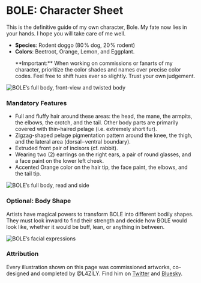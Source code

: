 # BOLE: Character Sheet

This is the definitive guide of my own character, <span class="bole">Bole</span>.
My fate now lies in your hands.
I hope you will take care of me well.

- **Species**: Rodent doggo <span class="muted">(80 ‍‍% dog, 20 ‍‍% rodent)</span>
- **Colors**:
  <span class="px-px text-beetroot not-print:bg-black"><span class="iconify mingcute--square-fill align-[-0.15em]" /> Beetroot</span>,
  <span class="px-px text-orange not-print:bg-black"><span class="iconify mingcute--square-fill align-[-0.15em]" /> Orange</span>,
  <span class="px-px text-lemon not-print:bg-black"><span class="iconify mingcute--square-fill align-[-0.15em]" /> Lemon</span>, and
  <span class="px-px text-eggplant not-print:bg-black"><span class="iconify mingcute--square-fill align-[-0.15em]" /> Eggplant</span>.
  <p class="smallnote">**Important:** When working on commissions or fanarts of my character,
  prioritize the color shades and names over precise color codes.
  Feel free to shift hues ever so slightly. Trust your own judgement.</p>

![BOLE’s full body, front-view and twisted body](../images/bole-full-body-main.png)

### Mandatory Features

- Full and fluffy hair around these areas:
  the head, the mane, the armpits, the elbows, the crotch, and the tail.
  <span class="muted">Other body parts are primarily covered with thin-haired pelage
  (i.e. extremely short fur).</span>
- Zigzag-shaped pelage pigmentation pattern
  around the knee, the thigh, and the lateral area
  <span class="muted">(dorsal – ventral boundary)</span>.
- Extruded front pair of incisors <span class="muted">(cf. rabbit)</span>.
- Wearing two <span class="muted">(2)</span> earrings on the right ears,
  a pair of round glasses, and a face paint on the lower left cheek.
- Accented <span class="px-px text-orange not-print:bg-black"><span class="iconify mingcute--square-fill align-[-0.15em]" /> Orange</span>
  color on the hair tip, the face paint, the elbows, and the tail tip.

![BOLE’s full body, read and side](../images/bole-full-body-alt.png)

### Optional: Body Shape

Artists have magical powers to transform BOLE into different bodily shapes.
They must look inward to find their strength and decide how BOLE would look like,
whether it would be buff, lean, or anything in between.

![BOLE’s facial expressions](../images/bole-faces.png)

### Attribution

Every illustration shown on this page was commissioned artworks,
co-designed and completed by @L4ZILY.
Find him on [Twitter](https://x.com/L4ZILY)
and [Bluesky](https://bsky.app/profile/l4zily.bsky.social).
